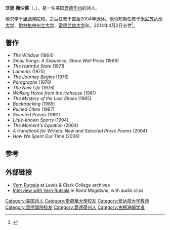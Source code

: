 '''沃恩·獲沙萊'''（{{lang-en|Vern Rutsala}}，{{bd|1934年|2月5日|2014年|4月2日|catIdx=Rutsala}}），是一名美国[[爱德华州|爱德华州]]的诗人。

他求学于[[里德学院|里德学院]]和{{link-en|爱荷华作家工作坊|Iowa Writers' Workshop}}。之后任教于{{link-en|路易克拉克学院|Lewis & Clark College}}直至2004年退休。他也短期任教于[[米尼苏达州大学|米尼苏达州大学]]、[[鲍林格林州立大学|鲍林格林州立大学]]、[[雷德兰兹大学|雷德兰兹大学]]和{{link-en|爱德华大学|University of Idaho}}。2014年4月2日去世<ref>{{cite news|title=Vern Rutsala, award-winning poet and longtime teacher at Lewis & Clark College, died April 2|url=http://www.oregonlive.com/books/index.ssf/2014/04/vern_rutsala_award-winning_poe.html|accessdate=2014-04-14|newspaper=Oregon Live LLC|archive-date=2018-10-24|archive-url=https://web.archive.org/web/20181024230644/https://www.oregonlive.com/books/index.ssf/2014/04/vern_rutsala_award-winning_poe.html|dead-url=no}}</ref>。

==著作==
*''The Window'' (1964)
*''Small Songs: A Sequence, Stone Wall Press'' (1969)
*''The Harmful State'' (1971)
*''Laments'' (1975)
*''The Journey Begins'' (1976)
*''Paragraphs'' (1978)
*''The New Life'' (1978)
*''Walking Home from the Icehouse'' (1981)
*''The Mystery of the Lost Shoes'' (1985)
*''Backtracking'' (1985)
*''Ruined Cities'' (1987)
*''Selected Poems'' (1991)
*''Little-known Sports'' (1994)
*''The Moment's Equation'' (2004)
*''A Handbook for Writers: New and Selected Prose Poems'' (2004)
*''How We Spent Our Time'' (2006)

==参考==
{{reflist}}

==外部链接==
*[https://web.archive.org/web/20070926235319/http://www.lclark.edu/~archives/specialcollections/rutsalaBooks.html Vern Rutsala] at Lewis & Clark College archives
*[http://web.reed.edu/reed_magazine/winter06/features/writing_life/index.html Interview with Vern Rutsala] {{Wayback|url=http://web.reed.edu/reed_magazine/winter06/features/writing_life/index.html |date=20120205175835 }} in ''Reed Magazine'', with audio clips

{{Authority control}}
{{DEFAULTSORT:Rutsala, Vern}}
[[Category:美国诗人|Category:美国诗人]]
[[Category:愛荷華大學校友|Category:愛荷華大學校友]]
[[Category:爱达荷大学教师|Category:爱达荷大学教师]]
[[Category:里德學院校友|Category:里德學院校友]]
[[Category:愛達荷州人|Category:愛達荷州人]]
[[Category:古根海姆学者|Category:古根海姆学者]]
{{uS-writer-stub}}
